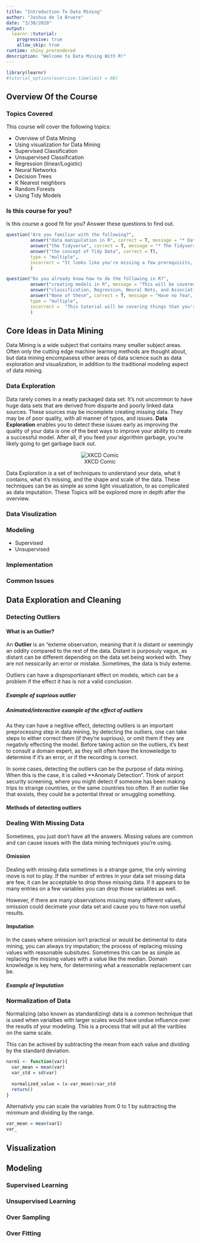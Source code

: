 ```yaml
---
title: "Introduction To Data Mining"
author: "Joshua de la Bruere"
date: "3/30/2020"
output: 
  learnr::tutorial:
    progressive: true
    allow_skip: true
runtime: shiny_prerendered
description: "Welcome to Data Mining With R!"
---
```


```r
library(learnr)
#tutorial_options(exercise.timelimit = 60)
```


## Overview Of the Course
### Topics Covered
This course will cover the following topics:

+ Overview of Data Mining
+ Using visualization for Data Mining
+ Supervised Classification
+ Unsupervised Classification
+ Regression (linear/Logistic)
+ Neural Networks
+ Decision Trees
+ K Nearest neighbors
+ Random Forests
+ Using Tidy Models

### Is this course for you? 

Is this course a good fit for you? Answer these questions to find out. 

```r
question("Are you familiar with the following?", 
         answer("data manipulation in R", correct = T, message = "* Data Manipulation is a required skill"), 
         answer("the Tidyverse", correct = T, message = "* The Tidyverse will be used often in this course"), 
         answer("the concept of Tidy Data", correct = T), 
         type = "multiple", 
         incorrect = "It looks like you're missing a few prerequisits, this course may not be a good fit."
         )

```

```r

question("Do you already know how to do the following in R?", 
         answer("creating models in R", message = "This will be covered"), 
         answer("classification, Regression, Neural Nets, and Association Rules" ), 
         answer("None of these", correct = T, message = "Have no fear, these will be covered in this course."),
         type = "multiple",
         incorrect =  "This tutorial will be covering things that you're already familiar with."
         )
```



## Core Ideas in Data Mining

Data Mining is a wide subject that contains many smaller subject areas. Often only the cutting edge machine learning methods are thought about, but data mining encompasess other areas of data science such as  data exploration and visualization, in addition to the traditional modeling aspect of data mining. 


### Data Exploration

Data rarely comes in a neatly packaged data set. It's not uncommon to have huge data sets that are derived from disparte and poorly linked data sources. These sources may be incomplete creating missing data. They may be of poor quality, with all manner of typos, and issues. **Data Exploration** enables you to detect these issues early as improving the quality of your data is one of the best ways to improve your ability to create a successful model. After all, if you feed your algorithim garbage, you're likely going to get garbage back out.

<center>
![XKCD Comic](https://imgs.xkcd.com/comics/machine_learning.png)
</center>


Data Exploration is a set of techniques to understand your data, what it contains, what it's missing, and the shape and scale of the data. These techniques can be as simple as some light visualization, to as complicated as data imputation. These Topics will be explored more in depth after the overview.

### Data Visulization

### Modeling

+ Supervised
+ Unsupervised

### Implementation

### Common Issues




## Data Exploration and Cleaning

### Detecting Outliers

#### What is an Outlier?

An **Outlier** is an "exteme observation, meaning that it is distant or seemingly an oddity compared to the rest of the data. Distant is purposuly vague, as distant can be different depending on the data set being worked with. They are not nessicarily an error or mistake. Sometimes, the data is truly exteme.

Outliers can have a disproportianant effect on models, which can be a problem if the effect it has is not a valid conclusion. 

##### Example of suprious outlier

##### Animated/interactive example of the effect of outliers

As they can have a negitive effect, detecting outliers is an important preprocessing step in data mining, by detecting the outliers, one can take steps to either correct them (if they're suprious), or omit them if they are negativly effecting the model. Before taking action on the outliers, it's best to consult a domain expert, as they will often have the knoweledge to determine if it's an error, or if the recording is correct.

In some cases, detecting the outliers can be the purpose of data mining. When this is the case, it is called **Anomaly Detection". Think of airport security screening, where you might detect if someone has been making trips to strange countries, or the same countries too often. If an outlier like that exsists, they could be a potential threat or smuggling something.  

#### Methods of detecting outliers

### Dealing With Missing Data

Sometimes, you just don't have all the answers. Missing values are common and can cause issues with the data mining techniques you're using. 

#### Omission

Dealing with missing data sometimes is a strange game, the only winning move is not to play. If the number of entries in your data set missing data are few, it can be acceptable to drop those missing data. If it appears to be many entries on a few variables you can drop those variables as well. 

However, if there are many observations missing many different values, omission could decimate your data set and cause you to have non useful results. 

#### Imputation

In the cases where omission isn't practical or would be detimental to data mining, you can always try imputation; the process of replacing missing values with reasonable subsitutes. Sometimes this can be as simple as replacing the missing values with a value like the median. Domain knowledge is key here, for determining what a reasonable replacement can be. 


##### Example of Imputation 

### Normalization of Data

Normalizing (also known as standardizing) data is a common technique that is used when varialbes with larger scales would have undue influence over the resutls of your modeling. This is a process that will put all the varibles on the same scale. 


This can be achived by subtracting the mean from each value and dividing by the standard deviation. 
```r



norm1 <- function(var){
  var_mean = mean(var)
  var_std = sd(var)
  
  normalized_value = (x-var_mean)/var_std
  return()
}
```


Alternativly you can scale the variables from 0 to 1 by subtracting the minimum and dividing by the range.
```r
var_mean = mean(var1)
var_
```

## Visualization

## Modeling

### Supervised Learning

### Unsupervised Learning

### Over Sampling

### Over Fitting



